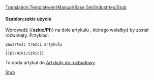<noinclude>[[Translation:Template/en/Manual/Base Set/Industries/Stub]]</noinclude>{{en/Ambox| type  = notice
| image = en/Manual/Base Set/StubIcon.png
| text  = <strong>Szkic</strong><br>Ten artykuł jest szkicem. Proszę, jeśli możesz, rozwiń to.
}}<includeonly>{{{1|<!--[[Category:Articles to be expanded]]-->[[Category:pl/Artykuły do rozbudowy]]}}}</includeonly><noinclude>

====Szablon:szkic użycie====
Wprowadź <nowiki>{{</nowiki>'''szkic/Pl'''<nowiki>}}</nowiki> na dole artykułu , którego wolałbyś by został rozwinięty. Przykład:
<pre>
Zawartość treści artykułu
...
{{pl/Wiki/Szkic}}
</pre>
To doda artykuł do <!--[[:Category:Articles to be expanded]]-->[[:Category:pl/Artykuły do rozbudowy|Artykuły do rozbudowy]] .

<!--[[Category:Templates|Stub]][[Category:Message boxes|Stub]]-->[[Category:pl/Community/InfoBox|Stub]]</noinclude>
